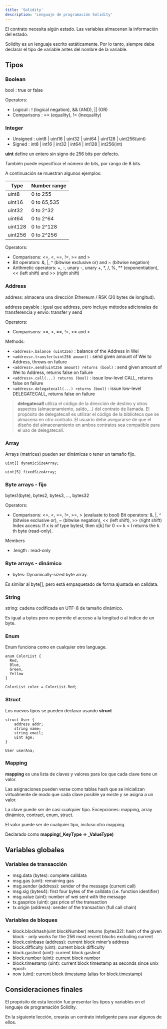 ```yaml
---
title: 'Solidity'
description: 'Lenguaje de programación Solidity'
---
```


El contrato necesita algún estado.
Las variables almacenan la información del estado.

Solidity es un lenguaje escrito estáticamente.
Por lo tanto, siempre debe declarar el tipo de variable antes del nombre de la variable.

## Tipos

### Boolean

bool : true or false

Operators:

- Logical : ! (logical negation), && (AND), || (OR)
- Comparisons : == (equality), != (inequality)

### Integer

- Unsigned : uint8 | uint16 | uint32 | uint64 | uint128 | uint256(uint)
- Signed : int8 | int16 | int32 | int64 | int128 | int256(int)

**uint** define un entero sin signo de 256 bits por defecto.

También puede especificar el número de bits, por rango de 8 bits.

A continuación se muestran algunos ejemplos:

| Type   	| Number range  	| 
|---	|---	|
| uint8	| 0 to 255  	|
| uint16  	| 0 to 65,535  	|
| uint32  	| 0 to 2^32  	|
| uint64  	| 0 to 2^64  	|
| uint128  	| 0 to 2^128  	|
| uint256  	| 0 to 2^256  	|

Operators:

- Comparisons: <=, <, ==, !=, >= and >
- Bit operators: &, |, ^ (bitwise exclusive or) and ~ (bitwise negation)
- Arithmetic operators: +, -, unary -, unary +, *, /, %, ** (exponentiation), << (left shift) and >> (right shift)

### Address

address: almacena una dirección Ethereum / RSK (20 bytes de longitud).

address payable : igual que address, pero incluye métodos adicionales de transferencia y envío: transfer y send

Operators:

- Comparisons: <=, <, ==, !=, >= and >

Methods:

- `<address>.balance (uint256)` : balance of the Address in Wei
- `<address>.transfer(uint256 amount)` : send given amount of Wei to Address, throws on failure
- `<address>.send(uint256 amount) returns (bool)` : send given amount of Wei to Address, returns false on failure
- `<address>.call(...) returns (bool)` : issue low-level CALL, returns false on failure
- `<address>.delegatecall(...) returns (bool)` : issue low-level DELEGATECALL, returns false on failure

> **delegatecall** utiliza el código de la dirección de destino y otros aspectos (almacenamiento, saldo,…) del contrato de llamada.
El propósito de delegatecall es utilizar el código de la biblioteca que se almacena en otro contrato.
El usuario debe asegurarse de que el diseño del almacenamiento en ambos contratos sea compatible para el uso de delegatecall.

### Array

Arrays (matrices) pueden ser dinámicas o tener un tamaño fijo.

```solidity
uint[] dynamicSizeArray;

uint[5] fixedSizeArray;
```

### Byte arrays - fijo

bytes1(byte), bytes2, bytes3, …, bytes32

Operators:

- Comparisons: <=, <, ==, !=, >=, > (evaluate to bool) Bit operators: &, |, ^ (bitwise exclusive or), ~ (bitwise negation), << (left shift), >> (right shift) Index access: If x is of type bytesI, then x[k] for 0 <= k < I returns the k th byte (read-only).

Members

- .length : read-only

### Byte arrays - dinámico

- bytes: Dynamically-sized byte array. 

Es similar al byte[], pero está empaquetado de forma ajustada en calldata.

### String

string: cadena codificada en UTF-8 de tamaño dinámico.

Es igual a bytes pero no permite el acceso a la longitud o al índice de un byte.

### Enum

Enum funciona como en cualquier otro language.

```solidity
enum ColorList { 
  Red, 
  Blue, 
  Green, 
  Yellow 
}

ColorList color = ColorList.Red;
```

### Struct

Los nuevos tipos se pueden declarar usando **struct**

```solidity
struct User {
    address addr;
    string name;    
    string email;  
    uint age;
}

User userAna;
```

### Mapping

**mapping** es una lista de claves y valores para los que cada clave tiene un valor.

Las asignaciones pueden verse como tablas hash que se inicializan virtualmente de modo que cada clave posible ya existe y se asigna a un valor.

La clave puede ser de casi cualquier tipo. Excepciones: mapping, array dinámico, contract, enum, struct.

El valor puede ser de cualquier tipo, incluso otro mapping.

Declarado como **mapping(_KeyType => _ValueType)**

## Variables globales

### Variables de transacción

- msg.data (bytes): complete calldata
- msg.gas (uint): remaining gas
- msg.sender (address): sender of the message (current call)
- msg.sig (bytes4): first four bytes of the calldata (i.e. function identifier)
- msg.value (uint): number of wei sent with the message
- tx.gasprice (uint): gas price of the transaction
- tx.origin (address): sender of the transaction (full call chain)

### Variables de bloques

- block.blockhash(uint blockNumber) returns (bytes32): hash of the given block - only works for the 256 most recent blocks excluding current
- block.coinbase (address): current block miner’s address
- block.difficulty (uint): current block difficulty
- block.gaslimit (uint): current block gaslimit
- block.number (uint): current block number
- block.timestamp (uint): current block timestamp as seconds since unix epoch
- now (uint): current block timestamp (alias for block.timestamp)

## Consideraciones finales

El propósito de esta lección fue presentar los tipos y variables en el lenguaje de programación Solidity.

En la siguiente lección, crearás un contrato inteligente para usar algunos de ellos.

